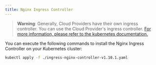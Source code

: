```yaml
---
title: Nginx Ingress Controller
---
```


> **Warning**: Generally, Cloud Providers have their own ingress controller. You can use the Cloud Provider's ingress controller. [For more information, please refer to the kubernetes documentation.](https://kubernetes.io/docs/concepts/services-networking/ingress-controllers/)

You can execute the following commands to install the Nginx Ingress Controller on your Kubernetes cluster:
```bash
kubectl apply -f ./ingress-nginx-controller-v1.10.1.yaml
```
